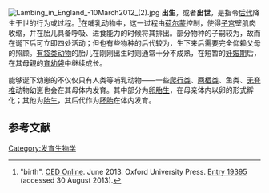 {{Refimprove|time=2017-09-02T23:07:20+00:00}}
{{Expand language|time=2017-09-02T23:07:20+00:00}}
{{about|动物繁衍下一代的总体概述|哺乳动物繁育的过程|分娩}}
{{not|出身}}
[[File:Lambing_in_England_-10March2012_(2).jpg|right]]
'''出生'''，或者'''出世'''，是指令[[后代|后代]]降生于世的行为或过程。<ref>"birth". [[牛津英語詞典|OED Online]]. June 2013. Oxford University Press. [http://www.oed.com/view/Entry/19395 Entry 19395] (accessed 30 August 2013).</ref>在哺乳动物中，这一过程由[[荷尔蒙|荷尔蒙]]控制，使得[[子宫|子宫]]壁肌肉收缩，并在胎儿具备呼吸、进食能力的时候将其排出。部分物种的子嗣较为{{tsl|en|precocial|早成}}，故而在诞下后可立即四处活动；但也有些物种的后代较为{{tsl|en|altricial|晚成}}，生下来后需要完全仰赖父母的照顾。[[有袋類|有袋类动物]]的胎儿在刚刚出生时则通常十分不成熟，在短暂的[[妊娠期|妊娠期]]后，在其母親的[[育幼袋|育幼袋]]中继续成长。

能够诞下幼崽的不仅仅只有人类等哺乳动物——一些[[爬行类|爬行类]]、[[两栖类|两栖类]]、鱼类、[[无脊椎动物|无脊椎]]动物幼崽也会在其母体内发育。其中部分为[[卵胎生|卵胎生]]，在母亲体内以卵的形式孵化；其他为[[胎生|胎生]]，其后代作为[[胚胎|胚胎]]在体内发育。

==参考文献==
{{reflist}}

[[Category:发育生物学|Category:发育生物学]]